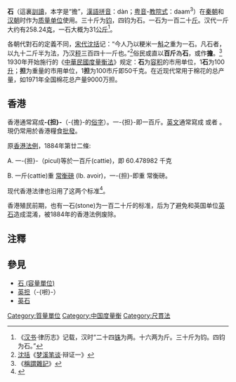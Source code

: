 {{noteTA
|G1=Unit
}}

'''石'''（這裏[[訓讀|訓讀]]，本字是“擔”，[[漢語拼音|漢語拼音]]：dàn；[[粤音|粤音]]-[[教院式拼音|教院式]]：daam<sup>3</sup>）在[[秦朝|秦朝]]和[[汉朝|汉朝]]时作为[[质量单位|质量单位]]使用。三十斤为[[钧|钧]]，四钧为石。一石为一百二十[[斤|斤]]。汉代一斤大约有258.24[[克|克]]，一石大概为31[[公斤|公斤]]<ref>《[[汉书|汉书]]·律历志》记载，汉时“二十四[[铢|铢]]为两。十六两为斤。三十斤为钧。四钧为石。”</ref>。

各朝代對石的定義不同，[[宋代|宋代]][[沈括|沈括]]记：“今人乃以粳米一[[斛|斛]]之重为一石。凡石者，以九十二斤半为法，乃汉[[秤|秤]]三百四十一斤也。”<ref>[[沈括|沈括]]《[[梦溪笔谈|梦溪笔谈]]·辩证一》</ref>俗民或直以'''百斤'''為'''石'''，或作'''擔'''。<ref>《[[稱謂雜記|稱謂雜記]]》</ref> 1930年开始施行的《[[市制|中華民國度量衡法]]》规定：'''石'''为[[容积|容积]]的市用单位，1'''石'''为100[[升|升]]；'''担'''为重量的市用单位，1'''担'''为100市斤即50千克。在近现代常用于棉花的总产量，如1971年全国棉花总产量9000万担。

==香港==
香港通常寫成'''-{担}-'''（-{擔}-的[[俗字|俗字]]）。一-{担}-即一百斤。[[英文|英文]]通常寫成 '''{{lang|en|picul}}''' 或者 '''{{lang|en|tam}}'''。現仍常用於香港糧食[[批發|批發]]。

原[[香港法例|香港法例]]，1884年第廿二條:

A. 一-{担}-（picul)等於一百斤(cattie)，即 60.478982 千克

B. 一斤(cattie)重 {{Frac|1|1|3}} [[常衡|常衡]][[磅|磅]] (lb. avoir)，一-{担}-即重 {{Frac|133|1|3}} 常衡磅。

现代香港法律也沿用了这两个标准<ref name = "hk_law">{{cite web |title = 度量衡條例 |work = 電子版香港法例 |url = https://www.elegislation.gov.hk/hk/cap68!zh-Hant-hk |access-date = 2017-03-18 |archive-date = 2021-05-18 |archive-url = https://web.archive.org/web/20210518014326/https://www.elegislation.gov.hk/hk/cap68%21zh-Hant-hk |dead-url = no }}</ref>。

香港殖民前期，也有一石(stone)为一百二十斤的标准，后为了避免和英国单位[[英石|英石]]造成混淆，被1884年的香港法例废除。

== 注釋 ==
<references/>

== 參見 ==
*[[石_(容量單位)|石 (容量單位)]]
*[[英担|英担]]（-{𠵆}-）
*[[英石|英石]]
{{質量單位}}

[[Category:質量單位|Category:質量單位]]
[[Category:中国度量衡|Category:中国度量衡]]
[[Category:尺貫法|Category:尺貫法]]